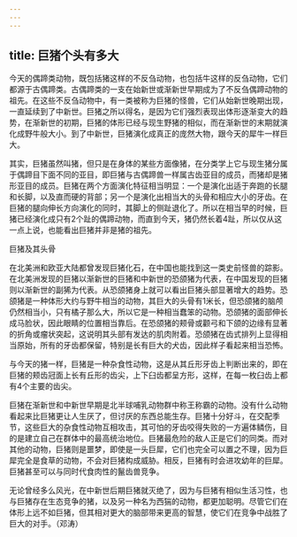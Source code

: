 ```yaml
---
---
---
```

title: 巨猪个头有多大
---




今天的偶蹄类动物，既包括猪这样的不反刍动物，也包括牛这样的反刍动物，它们都源于古偶蹄类。古偶蹄类的一支在始新世或渐新世早期成为了不反刍偶蹄动物的祖先。在这些不反刍动物中，有一类被称为巨猪的怪兽，它们从始新世晚期出现，一直延续到了中新世。巨猪之所以得名，是因为它们强烈表现出体形逐渐变大的趋势，在渐新世的初期，巨猪的体形已经与现生野猪的相似，而在渐新世的末期就演化成野牛般大小。到了中新世，巨猪演化成真正的庞然大物，跟今天的犀牛一样巨大。

其实，巨猪虽然叫猪，但只是在身体的某些方面像猪，在分类学上它与现生猪分属于偶蹄目下面不同的亚目，即巨猪与古偶蹄兽一样属古齿亚目的成员，而猪却是猪形亚目的成员。巨猪在两个方面演化特征相当明显：一个是演化出适于奔跑的长腿和长脚，以及直而硬的背部；另一个是演化出相当大的头骨和相应大小的牙齿。在巨猪的腿向伸长方向演化的同时，其脚上的侧趾退化了。所以在相当早的时候，巨猪已经演化成只有2个趾的偶蹄动物，而直到今天，猪仍然长着4趾，所以仅从这一点上说，也能看出巨猪并非是猪的祖先。

巨猪及其头骨



在北美洲和欧亚大陆都曾发现巨猪化石，在中国也能找到这一类史前怪兽的踪影。在北美洲发现的巨猪以渐新世的巨猪和中新世的恐颌猪为代表，在中国发现的巨猪则以渐新世的副狶为代表。从恐颌猪身上就可以看出巨猪头部显著增大的趋势。恐颌猪是一种体形大约与野牛相当的动物，其巨大的头骨有1米长，但恐颌猪的脑颅仍然相当小，只有橘子那么大，所以它是一种相当蠢笨的动物。恐颌猪的面部伸长成马脸状，因此眼睛的位置相当靠后。在恐颌猪的颊骨或颧弓和下颌的边缘有显著的折角或瘤状突起，这说明其头部有发达的肌肉附着。恐颌猪在齿式排列上显得相当原始，所有的牙齿都保留，特别是长有巨大的犬齿，因此样子看起来相当恐怖。

与今天的猪一样，巨猪是一种杂食性动物，这是从其丘形牙齿上判断出来的，即在巨猪的颊齿冠面上长有丘形的齿尖，上下臼齿都呈方形，这样，在每一枚臼齿上都有4个主要的齿尖。

巨猪在渐新世和中新世早期是北半球哺乳动物群中称王称霸的动物。没有什么动物看起来比巨猪更让人生厌了，但讨厌的东西总能生存。巨猪十分好斗，在交配季节，这些巨大的杂食性动物互相攻击，其可怕的牙齿咬得失败的一方遍体鳞伤，目的是建立自己在群体中的最高统治地位。巨猪最危险的敌人正是它们的同类。而对其他的动物，巨猪则是噩梦，即使是一头巨犀，它们也完全可以置之不理，因为巨犀完全是食草的动物，不会对巨猪构成威胁。相反，巨猪有时会进攻幼年的巨犀。巨猪甚至可以与同时代食肉性的鬣齿兽竞争。

无论曾经多么风光，在中新世后期巨猪就灭绝了，因为与巨猪有相似生活习性，也与巨猪存在生态竞争的猪，以及另一种名为西猯的动物，都更加聪明。尽管它们在体形上远不如巨猪，但其相对更大的脑部带来更高的智慧，使它们在竞争中战胜了巨大的对手。（邓涛）